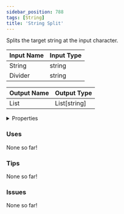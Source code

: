 ```yaml
---
sidebar_position: 788
tags: [String]
title: 'String Split'
---
```


Splits the target string at the input character.






<EsbSvg />

| Input Name | Input Type |
|-----------|-----------|
| String | string |
| Divider | string |

| Output Name | Output Type |
|-----------|-----------|
| List | List[string] |


<details>
  <summary>Properties</summary>
  <div>
    <div>
    <table>
      <thead>
        <tr>
          <th>Is beta required?</th>
          <th>❌</th>
        </tr>
        <tr>
          <th>Is this chip a trolling risk?</th>
          <th>❌</th>
        </tr>
        <tr>
          <th>Is this chip a role assignment risk?</th>
          <th>❌</th>
        </tr>
        <tr>
          <th>Chip UUID</th>
          <th>ad169649-1050-48c5-a540-f03a2059bcdb</th>
        </tr>
      </thead>
    </table>
    </div>
  </div>
</details>

### Uses

None so far!

### Tips

None so far!

### Issues

None so far!